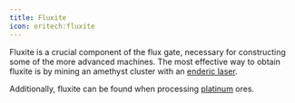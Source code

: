 ```yaml
---
title: Fluxite
icon: oritech:fluxite
---
```


Fluxite is a crucial component of the flux gate, necessary for constructing some of the more advanced machines.
The most effective way to obtain fluxite is by mining an amethyst cluster with an [enderic laser](../interaction/enderic_laser).

Additionally, fluxite can be found when processing [platinum](../resources/platinum) ores.

<center>
<ModAsset location="oritech:area/fluxite_mining" width={800} />
</center>
